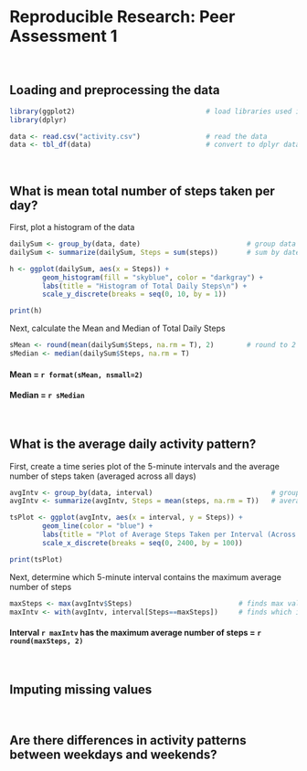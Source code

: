 Reproducible Research: Peer Assessment 1
======================================================

<br>

## Loading and preprocessing the data

```r
library(ggplot2)                                # load libraries used in this assignment
library(dplyr)

data <- read.csv("activity.csv")                # read the data
data <- tbl_df(data)                            # convert to dplyr data frame
```

<br>

## What is mean total number of steps taken per day?

First, plot a histogram of the data

```r
dailySum <- group_by(data, date)                          # group data by date
dailySum <- summarize(dailySum, Steps = sum(steps))       # sum by date

h <- ggplot(dailySum, aes(x = Steps)) + 
        geom_histogram(fill = "skyblue", color = "darkgray") +
        labs(title = "Histogram of Total Daily Steps\n") +
        scale_y_discrete(breaks = seq(0, 10, by = 1))

print(h)
```

Next, calculate the Mean and Median of Total Daily Steps

```r
sMean <- round(mean(dailySum$Steps, na.rm = T), 2)        # round to 2 decimal places
sMedian <- median(dailySum$Steps, na.rm = T)
```

#### Mean = `r format(sMean, nsmall=2)`  
#### Median = `r sMedian`

<br>

## What is the average daily activity pattern?

First, create a time series plot of the 5-minute intervals and the average number of steps
taken (averaged across all days)

```r
avgIntv <- group_by(data, interval)                             # group data by interval
avgIntv <- summarize(avgIntv, Steps = mean(steps, na.rm = T))   # average by interval

tsPlot <- ggplot(avgIntv, aes(x = interval, y = Steps)) + 
        geom_line(color = "blue") +
        labs(title = "Plot of Average Steps Taken per Interval (Across all Days)\n") +
        scale_x_discrete(breaks = seq(0, 2400, by = 100))

print(tsPlot)
```

Next, determine which 5-minute interval contains the maximum average number of steps

```r
maxSteps <- max(avgIntv$Steps)                          # finds max value in Steps column
maxIntv <- with(avgIntv, interval[Steps==maxSteps])     # finds which interval it is
```

#### Interval `r maxIntv` has the maximum average number of steps = `r round(maxSteps, 2)`

<br>

## Imputing missing values


<br>

## Are there differences in activity patterns between weekdays and weekends?
